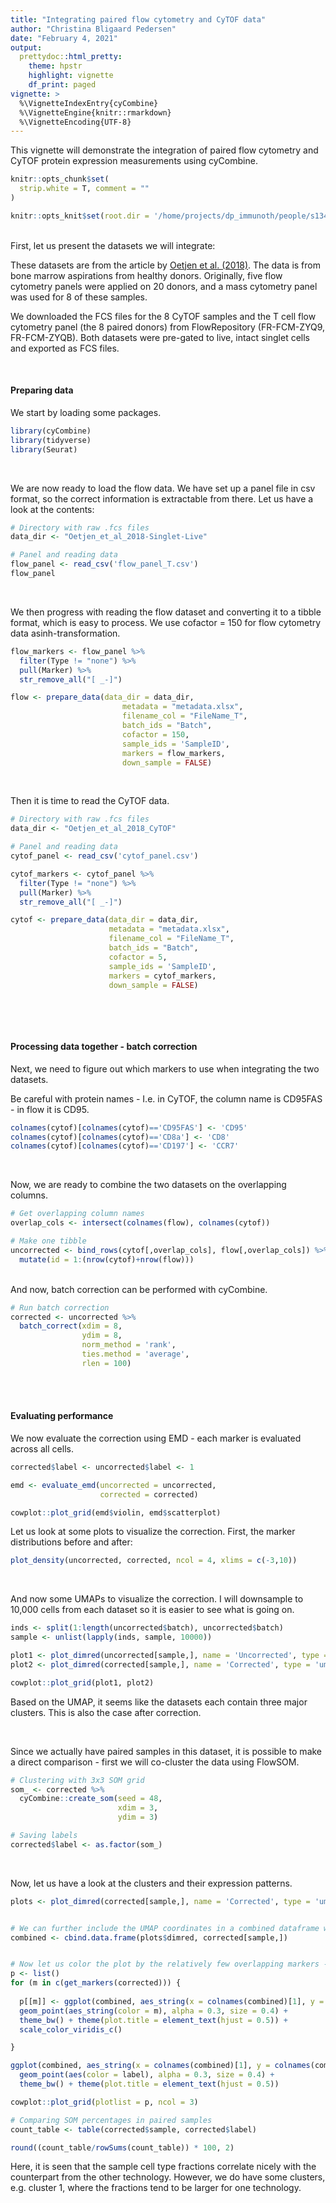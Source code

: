 ```yaml
---
title: "Integrating paired flow cytometry and CyTOF data"
author: "Christina Bligaard Pedersen"
date: "February 4, 2021"
output: 
  prettydoc::html_pretty:
    theme: hpstr
    highlight: vignette
    df_print: paged
vignette: >
  %\VignetteIndexEntry{cyCombine}
  %\VignetteEngine{knitr::rmarkdown}
  %\VignetteEncoding{UTF-8}
---
```



This vignette will demonstrate the integration of paired flow cytometry and CyTOF protein expression measurements using cyCombine.

```r
knitr::opts_chunk$set(
  strip.white = T, comment = ""
)

knitr::opts_knit$set(root.dir = '/home/projects/dp_immunoth/people/s134891/cycombine/flow_cytof/')

```


<br>
First, let us present the datasets we will integrate:

These datasets are from the article by [Oetjen et al. (2018)](https://doi.org/10.1172/jci.insight.124928). The data is from bone marrow aspirations from healthy donors. Originally, five flow cytometry panels were applied on 20 donors, and a mass cytometry panel was used for 8 of these samples.

We downloaded the FCS files for the 8 CyTOF samples and the T cell flow cytometry panel (the 8 paired donors) from FlowRepository (FR-FCM-ZYQ9, FR-FCM-ZYQB). Both datasets were pre-gated to live, intact singlet cells and exported as FCS files.

<br>

#### Preparing data

We start by loading some packages.

```r
library(cyCombine)
library(tidyverse)
library(Seurat)

```


<br>

We are now ready to load the flow data. We have set up a panel file in csv format, so the correct information is extractable from there. Let us have a look at the contents:

```r
# Directory with raw .fcs files
data_dir <- "Oetjen_et_al_2018-Singlet-Live"

# Panel and reading data
flow_panel <- read_csv('flow_panel_T.csv')
flow_panel
```

<br>

We then progress with reading the flow dataset and converting it to a tibble format, which is easy to process. We use cofactor = 150 for flow cytometry data asinh-transformation.


```r
flow_markers <- flow_panel %>% 
  filter(Type != "none") %>% 
  pull(Marker) %>% 
  str_remove_all("[ _-]")

flow <- prepare_data(data_dir = data_dir,
                         metadata = "metadata.xlsx",
                         filename_col = "FileName_T",
                         batch_ids = "Batch",
                         cofactor = 150,
                         sample_ids = 'SampleID',
                         markers = flow_markers,
                         down_sample = FALSE)

```


<br>

Then it is time to read the CyTOF data.

```r
# Directory with raw .fcs files
data_dir <- "Oetjen_et_al_2018_CyTOF"

# Panel and reading data
cytof_panel <- read_csv('cytof_panel.csv')

cytof_markers <- cytof_panel %>% 
  filter(Type != "none") %>% 
  pull(Marker) %>% 
  str_remove_all("[ _-]")

cytof <- prepare_data(data_dir = data_dir,
                      metadata = "metadata.xlsx",
                      filename_col = "FileName_T",
                      batch_ids = "Batch",
                      cofactor = 5,
                      sample_ids = 'SampleID',
                      markers = cytof_markers,
                      down_sample = FALSE)



```


<br><br>

#### Processing data together - batch correction

Next, we need to figure out which markers to use when integrating the two datasets. 

Be careful with protein names - I.e. in CyTOF, the column name is CD95FAS - in flow it is CD95.

```r
colnames(cytof)[colnames(cytof)=='CD95FAS'] <- 'CD95'
colnames(cytof)[colnames(cytof)=='CD8a'] <- 'CD8'
colnames(cytof)[colnames(cytof)=='CD197'] <- 'CCR7'

```

<br>

Now, we are ready to combine the two datasets on the overlapping columns.

```r
# Get overlapping column names
overlap_cols <- intersect(colnames(flow), colnames(cytof))

# Make one tibble
uncorrected <- bind_rows(cytof[,overlap_cols], flow[,overlap_cols]) %>%
  mutate(id = 1:(nrow(cytof)+nrow(flow)))

```

<br>
And now, batch correction can be performed with cyCombine.

```r
# Run batch correction
corrected <- uncorrected %>%
  batch_correct(xdim = 8,
                ydim = 8,
                norm_method = 'rank',
                ties.method = 'average',
                rlen = 100)

```

<br><br>

#### Evaluating performance

We now evaluate the correction using EMD - each marker is evaluated across all cells.

```r
corrected$label <- uncorrected$label <- 1

emd <- evaluate_emd(uncorrected = uncorrected,
                    corrected = corrected)

cowplot::plot_grid(emd$violin, emd$scatterplot)

```

Let us look at some plots to visualize the correction. First, the marker distributions before and after:

```r
plot_density(uncorrected, corrected, ncol = 4, xlims = c(-3,10))

```

<br>

And now some UMAPs to visualize the correction. I will downsample to 10,000 cells from each dataset so it is easier to see what is going on.

```r
inds <- split(1:length(uncorrected$batch), uncorrected$batch)
sample <- unlist(lapply(inds, sample, 10000))

plot1 <- plot_dimred(uncorrected[sample,], name = 'Uncorrected', type = 'umap')
plot2 <- plot_dimred(corrected[sample,], name = 'Corrected', type = 'umap')

cowplot::plot_grid(plot1, plot2)
```

Based on the UMAP, it seems like the datasets each contain three major clusters. This is also the case after correction.


<br>

Since we actually have paired samples in this dataset, it is possible to make a direct comparison - first we will co-cluster the data using FlowSOM.


```r
# Clustering with 3x3 SOM grid 
som_ <- corrected %>%
  cyCombine::create_som(seed = 48,
                        xdim = 3,
                        ydim = 3)

# Saving labels
corrected$label <- as.factor(som_)
```


<br> 

Now, let us have a look at the clusters and their expression patterns.

```r
plots <- plot_dimred(corrected[sample,], name = 'Corrected', type = 'umap', plot = 'CD3', return_coord = T)


# We can further include the UMAP coordinates in a combined dataframe with both imputed datasets. Again, we downsample to avoid too many cells cluttering the view (the same indeces are used as before)
combined <- cbind.data.frame(plots$dimred, corrected[sample,])


# Now let us color the plot by the relatively few overlapping markers - and the cluster labels
p <- list()
for (m in c(get_markers(corrected))) {
  
  p[[m]] <- ggplot(combined, aes_string(x = colnames(combined)[1], y = colnames(combined)[2])) +
  geom_point(aes_string(color = m), alpha = 0.3, size = 0.4) +
  theme_bw() + theme(plot.title = element_text(hjust = 0.5)) + 
  scale_color_viridis_c()

}

ggplot(combined, aes_string(x = colnames(combined)[1], y = colnames(combined)[2])) +
  geom_point(aes(color = label), alpha = 0.3, size = 0.4) +
  theme_bw() + theme(plot.title = element_text(hjust = 0.5))

```


```r
cowplot::plot_grid(plotlist = p, ncol = 3)

```




```r
# Comparing SOM percentages in paired samples
count_table <- table(corrected$sample, corrected$label)

round((count_table/rowSums(count_table)) * 100, 2)

```

Here, it is seen that the sample cell type fractions correlate nicely with the counterpart from the other technology. However, we do have some clusters, e.g. cluster 1, where the fractions tend to be larger for one technology.

<br>


